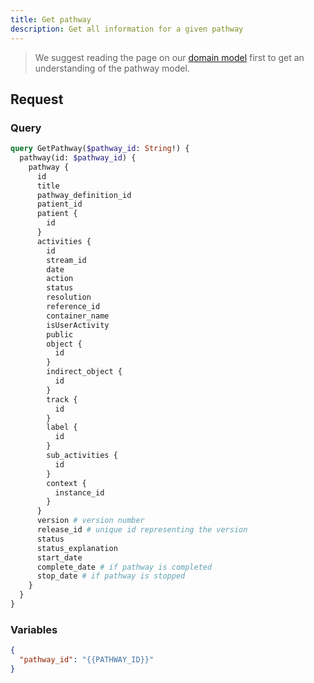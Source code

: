 ```yaml
---
title: Get pathway
description: Get all information for a given pathway
---
```


> We suggest reading the page on our [domain model](/awell-orchestration/docs/getting-started/domain-model) first to get an understanding of the pathway model.

## Request

### Query

```graphql
query GetPathway($pathway_id: String!) {
  pathway(id: $pathway_id) {
    pathway {
      id
      title
      pathway_definition_id
      patient_id
      patient {
        id
      }
      activities {
        id
        stream_id
        date
        action
        status
        resolution
        reference_id
        container_name
        isUserActivity
        public
        object {
          id
        }
        indirect_object {
          id
        }
        track {
          id
        }
        label {
          id
        }
        sub_activities {
          id
        }
        context {
          instance_id
        }
      }
      version # version number
      release_id # unique id representing the version
      status
      status_explanation
      start_date
      complete_date # if pathway is completed
      stop_date # if pathway is stopped
    }
  }
}
```

### Variables

```json
{
  "pathway_id": "{{PATHWAY_ID}}"
}
```
